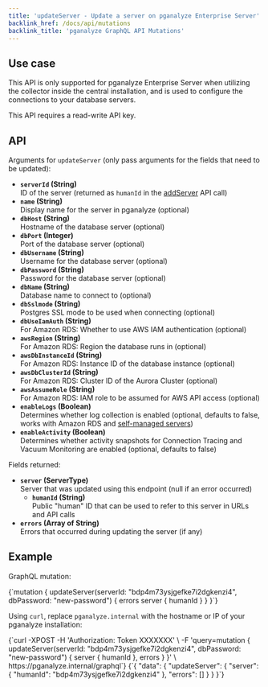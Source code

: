 ```yaml
---
title: 'updateServer - Update a server on pganalyze Enterprise Server'
backlink_href: /docs/api/mutations
backlink_title: 'pganalyze GraphQL API Mutations'
---
```


## Use case

This API is only supported for pganalyze Enterprise Server when utilizing the collector inside the central installation, and is used to configure the connections to your database servers.

This API requires a read-write API key.

## API

Arguments for `updateServer` (only pass arguments for the fields that need to be updated):

* **`serverId` (String)**<br />ID of the server (returned as `humanId` in the [addServer](/docs/api/mutations/addServer) API call)
* **`name` (String)**<br/>Display name for the server in pganalyze (optional)
* **`dbHost` (String)**<br/>Hostname of the database server (optional)
* **`dbPort` (Integer)**<br/>Port of the database server (optional)
* **`dbUsername` (String)**<br/>Username for the database server (optional)
* **`dbPassword` (String)**<br/>Password for the database server (optional)
* **`dbName` (String)**<br/>Database name to connect to (optional)
* **`dbSslmode` (String)**<br/>Postgres SSL mode to be used when connecting (optional)
* **`dbUseIamAuth` (String)**<br/>For Amazon RDS: Whether to use AWS IAM authentication (optional)
* **`awsRegion` (String)**<br/>For Amazon RDS: Region the database runs in (optional)
* **`awsDbInstanceId` (String)**<br/>For Amazon RDS: Instance ID of the database instance (optional)
* **`awsDbClusterId` (String)**<br />For Amazon RDS: Cluster ID of the Aurora Cluster (optional)
* **`awsAssumeRole` (String)**<br />For Amazon RDS: IAM role to be assumed for AWS API access (optional)
* **`enableLogs` (Boolean)**<br/>Determines whether log collection is enabled (optional, defaults to false, works with Amazon RDS and [self-managed servers](/docs/install/troubleshooting/pg_read_file_helper))
* **`enableActivity` (Boolean)**<br/>Determines whether activity snapshots for Connection Tracing and Vacuum Monitoring are enabled (optional, defaults to false)

Fields returned:

* **`server` (ServerType)**<br/>Server that was updated using this endpoint (null if an error occurred)
  * **`humanId` (String)**<br/>Public "human" ID that can be used to refer to this server in URLs and API calls
* **`errors` (Array of String)**<br/>Errors that occurred during updating the server (if any)

## Example

GraphQL mutation:

<CodeBlock language="graphql">
{`mutation {
  updateServer(serverId: "bdp4m73ysjgefke7i2dgkenzi4", dbPassword: "new-password") {
    errors
    server {
      humanId
    }
  }
}`}
</CodeBlock>

Using `curl`, replace `pganalyze.internal` with the hostname or IP of your pganalyze installation:

<CodeBlock language="bash">
{`curl -XPOST -H 'Authorization: Token XXXXXXX' \
  -F 'query=mutation { updateServer(serverId: "bdp4m73ysjgefke7i2dgkenzi4", dbPassword: "new-password") { server { humanId }, errors } }' \
  https://pganalyze.internal/graphql`}
</CodeBlock>

<CodeBlock language="json">
{`{
  "data": {
    "updateServer": {
      "server": {
        "humanId": "bdp4m73ysjgefke7i2dgkenzi4"
      },
      "errors": []
    }
  }
}`}
</CodeBlock>
